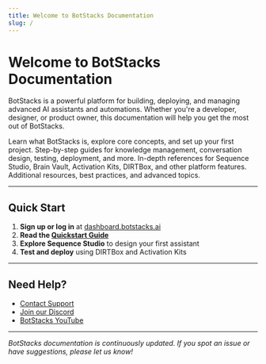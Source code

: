 ```yaml
---
title: Welcome to BotStacks Documentation
slug: /
---
```



# Welcome to BotStacks Documentation

BotStacks is a powerful platform for building, deploying, and managing advanced AI assistants and automations. Whether you're a developer, designer, or product owner, this documentation will help you get the most out of BotStacks.

<CardGroup>
  <Card title="Getting Started" href="/getting-started/">
    Learn what BotStacks is, explore core concepts, and set up your first project.
  </Card>
  <Card title="Common Tasks" href="/common-tasks/">
    Step-by-step guides for knowledge management, conversation design, testing, deployment, and more.
  </Card>
  <Card title="Tools & Features" href="/tools-features/">
    In-depth references for Sequence Studio, Brain Vault, Activation Kits, DIRTBox, and other platform features.
  </Card>
  <Card title="Resources" href="/resources/">
    Additional resources, best practices, and advanced topics.
  </Card>
</CardGroup>

---

## Quick Start

1. **Sign up or log in** at [dashboard.botstacks.ai](https://dashboard.botstacks.ai)
2. **Read the [Quickstart Guide](/getting-started/quickstart-guide/create-botstack)**
3. **Explore Sequence Studio** to design your first assistant
4. **Test and deploy** using DIRTBox and Activation Kits

---

## Need Help?

- [Contact Support](mailto:support@botstacks.ai)
- [Join our Discord](https://discord.gg/suMCX9NZSs)
- [BotStacks YouTube](https://www.youtube.com/@BotStacksai/videos)

---

_BotStacks documentation is continuously updated. If you spot an issue or have suggestions, please let us know!_ 
